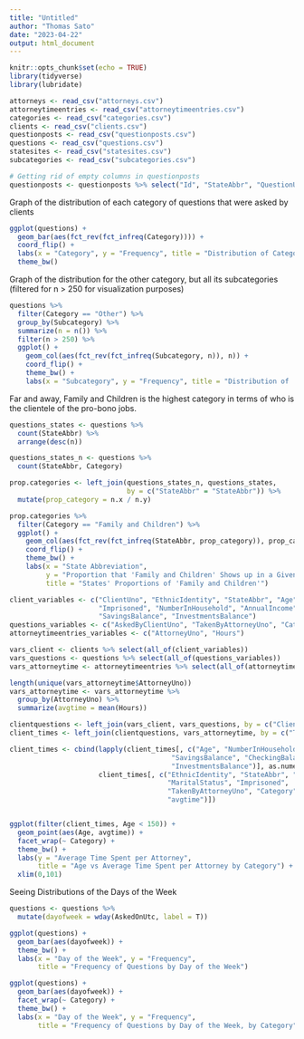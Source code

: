 ---
title: "Untitled"
author: "Thomas Sato"
date: "2023-04-22"
output: html_document
---

```{r setup, include=FALSE}
knitr::opts_chunk$set(echo = TRUE)
library(tidyverse)
library(lubridate)

attorneys <- read_csv("attorneys.csv")
attorneytimeentries <- read_csv("attorneytimeentries.csv")
categories <- read_csv("categories.csv")
clients <- read_csv("clients.csv")
questionposts <- read_csv("questionposts.csv")
questions <- read_csv("questions.csv")
statesites <- read_csv("statesites.csv")
subcategories <- read_csv("subcategories.csv")

# Getting rid of empty columns in questionposts
questionposts <- questionposts %>% select("Id", "StateAbbr", "QuestionUno", "PostText", "CreatedUtc")
```

Graph of the distribution of each category of questions that were asked by clients
```{r}
ggplot(questions) +
  geom_bar(aes(fct_rev(fct_infreq(Category)))) +
  coord_flip() +
  labs(x = "Category", y = "Frequency", title = "Distribution of Categories of Questions") +
  theme_bw()
```

Graph of the distribution for the other category, but all its subcategories (filtered for n > 250 for visualization purposes)
```{r}
questions %>%
  filter(Category == "Other") %>%
  group_by(Subcategory) %>%
  summarize(n = n()) %>%
  filter(n > 250) %>%
  ggplot() +
    geom_col(aes(fct_rev(fct_infreq(Subcategory, n)), n)) +
    coord_flip() +
    theme_bw() +
    labs(x = "Subcategory", y = "Frequency", title = "Distribution of 'Other' Category, by Subcategory")
```

Far and away, Family and Children is the highest category in terms of who is the clientele of the pro-bono jobs.

```{r}
questions_states <- questions %>%
  count(StateAbbr) %>%
  arrange(desc(n))

questions_states_n <- questions %>%
  count(StateAbbr, Category) 

prop.categories <- left_join(questions_states_n, questions_states,
                             by = c("StateAbbr" = "StateAbbr")) %>%
  mutate(prop_category = n.x / n.y)

prop.categories %>%
  filter(Category == "Family and Children") %>%
  ggplot() +
    geom_col(aes(fct_rev(fct_infreq(StateAbbr, prop_category)), prop_category)) +
    coord_flip() +
    theme_bw() +
    labs(x = "State Abbreviation",
         y = "Proportion that 'Family and Children' Shows up in a Given State",
         title = "States' Proportions of 'Family and Children'")
```

```{r}
client_variables <- c("ClientUno", "EthnicIdentity", "StateAbbr", "Age", "Gender", "MaritalStatus",
                      "Imprisoned", "NumberInHousehold", "AnnualIncome", "CheckingBalance",
                      "SavingsBalance", "InvestmentsBalance")
questions_variables <- c("AskedByClientUno", "TakenByAttorneyUno", "Category")
attorneytimeentries_variables <- c("AttorneyUno", "Hours")

vars_client <- clients %>% select(all_of(client_variables))
vars_questions <- questions %>% select(all_of(questions_variables))
vars_attorneytime <- attorneytimeentries %>% select(all_of(attorneytimeentries_variables))

length(unique(vars_attorneytime$AttorneyUno))
vars_attorneytime <- vars_attorneytime %>%
  group_by(AttorneyUno) %>%
  summarize(avgtime = mean(Hours))

clientquestions <- left_join(vars_client, vars_questions, by = c("ClientUno" = "AskedByClientUno")) 
client_times <- left_join(clientquestions, vars_attorneytime, by = c("TakenByAttorneyUno" = "AttorneyUno"))

client_times <- cbind(lapply(client_times[, c("Age", "NumberInHousehold", "AnnualIncome",
                                        "SavingsBalance", "CheckingBalance",
                                        "InvestmentsBalance")], as.numeric),
                      client_times[, c("EthnicIdentity", "StateAbbr", "Gender",
                                       "MaritalStatus", "Imprisoned",
                                       "TakenByAttorneyUno", "Category", "ClientUno",
                                       "avgtime")])


ggplot(filter(client_times, Age < 150)) +
  geom_point(aes(Age, avgtime)) +
  facet_wrap(~ Category) +
  theme_bw() +
  labs(y = "Average Time Spent per Attorney",
       title = "Age vs Average Time Spent per Attorney by Category") +
  xlim(0,101)
```

Seeing Distributions of the Days of the Week
```{r}
questions <- questions %>%
  mutate(dayofweek = wday(AskedOnUtc, label = T))

ggplot(questions) +
  geom_bar(aes(dayofweek)) +
  theme_bw() +
  labs(x = "Day of the Week", y = "Frequency",
       title = "Frequency of Questions by Day of the Week")

ggplot(questions) +
  geom_bar(aes(dayofweek)) +
  facet_wrap(~ Category) +
  theme_bw() +
  labs(x = "Day of the Week", y = "Frequency",
       title = "Frequency of Questions by Day of the Week, by Category")
```

